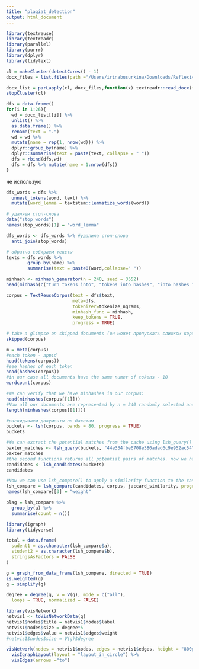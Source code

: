 ```yaml
---
title: "plagiat_detection"
output: html_document
---
```


```r
library(textreuse)
library(textreadr)
library(parallel)
library(purrr)
library(dplyr)
library(tidytext)
```


```r
cl = makeCluster(detectCores() - 1)
docx_files = list.files(path ="/Users/irinabusurkina/Downloads/Reflexive_Diary_DA",pattern="*.docx",full.names = TRUE)

docx_list = parLapply(cl, docx_files,function(x) textreadr::read_docx(file=x,method = "R"))
stopCluster(cl)

dfs = data.frame()
for(i in 1:26){
  wd = docx_list[[i]] %>% 
  unlist() %>% 
  as.data.frame() %>% 
  rename(text = ".") 
  wd = wd %>% 
  mutate(name = rep(1, nrow(wd))) %>% 
  dplyr::group_by(name) %>%
  dplyr::summarise(text = paste(text, collapse = " "))
  dfs = rbind(dfs,wd)
  dfs = dfs %>% mutate(name = 1:nrow(dfs))
}
```

не использую
```r
dfs_words = dfs %>%
  unnest_tokens(word, text) %>%
  mutate(word_lemma = textstem::lemmatize_words(word))

# удаляем стоп-слова
data("stop_words")
names(stop_words)[1] = "word_lemma"

dfs_words <- dfs_words %>% #удалила стоп-слова
  anti_join(stop_words)

# обратно собираем тексты
texts = dfs_words %>% 
        group_by(name) %>%  
        summarise(text = paste0(word,collapse=" ")) 
```


```r
minhash <- minhash_generator(n = 240, seed = 3552)
head(minhash(c("turn tokens into", "tokens into hashes", "into hashes fast")))

corpus = TextReuseCorpus(text = dfs$text,
                         meta=dfs,
                         tokenizer=tokenize_ngrams,
                         minhash_func = minhash, 
                         keep_tokens = TRUE,
                         progress = TRUE)
```

```r
# take a glimpse on skipped documents (он может пропускать слишком короткие документы, например если у игрока слишком мало игр)
skipped(corpus)

m = meta(corpus)
#each token - appid
head(tokens(corpus))
#see hashes of each token
head(hashes(corpus))
#in our case all documents have the same numer of tokens - 10
wordcount(corpus)

#We can verify that we have minhashes in our corpus:
head(minhashes(corpus[[1]]))
#Now all our documents are represented by n = 240 randomly selected and hashed shingles. Comparing those shingles should be the equivalent of finding the Jaccard similarity of the two documents. 
length(minhashes(corpus[[1]]))
```

```r
#раскидываем документы по бакетам
buckets <- lsh(corpus, bands = 80, progress = TRUE)
buckets

#We can extract the potential matches from the cache using lsh_query() or lsh_candidates(). The first function returns matches for only one document, specified by its ID
baxter_matches <- lsh_query(buckets, "44e334fbe6708e380adad6c9e952ac54") # ID of the corpus
baxter_matches
#the second functions returns all potential pairs of matches. now we have pairs to compare, but we don't have a score to compare yet
candidates <- lsh_candidates(buckets)
candidates

#Now we can use lsh_compare() to apply a similarity function to the candidate pairs of documents. Note that we only have to do 3 comparisons for all the candidates, instead of 28 pairs when comparing all 8 documents in the corpus pairwise.
lsh_compare = lsh_compare(candidates, corpus, jaccard_similarity, progress = TRUE)
names(lsh_compare)[3] = "weight"
```


```r
plag = lsh_compare %>% 
  group_by(a) %>% 
  summarise(count = n())
```

```r
library(igraph)
library(tidyverse)

total = data.frame(
  sudent1 = as.character(lsh_compare$a),
  student2 = as.character(lsh_compare$b),
  stringsAsFactors = FALSE
)

g = graph_from_data_frame(lsh_compare, directed = TRUE)
is.weighted(g)
g = simplify(g)
```

```r
degree = degree(g, v = V(g), mode = c("all"),
  loops = TRUE, normalized = FALSE)

library(visNetwork)
netvis1 <- toVisNetworkData(g)
netvis1$nodes$title = netvis1$nodes$label
netvis1$nodes$size = degree*5
netvis1$edges$value = netvis1$edges$weight
#netvis1$nodes$size = V(g)$degree

visNetwork(nodes = netvis1$nodes, edges = netvis1$edges, height = "800px", width = "1600px") %>% 
  visIgraphLayout(layout = "layout_in_circle") %>% 
  visEdges(arrows ="to") 
```

